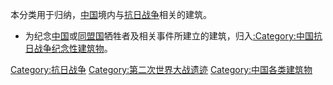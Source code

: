 本分类用于归纳，[[中国|中国]]境内与[[抗日战争|抗日战争]]相关的建筑。

*为纪念[[中国|中国]]或[[同盟国|同盟国]]牺牲者及相关事件所建立的建筑，归入[[:Category:中国抗日战争纪念性建筑物|:Category:中国抗日战争纪念性建筑物]]。

[[Category:抗日战争|Category:抗日战争]]
[[Category:第二次世界大战遗迹|Category:第二次世界大战遗迹]]
[[Category:中国各类建筑物|Category:中国各类建筑物]]